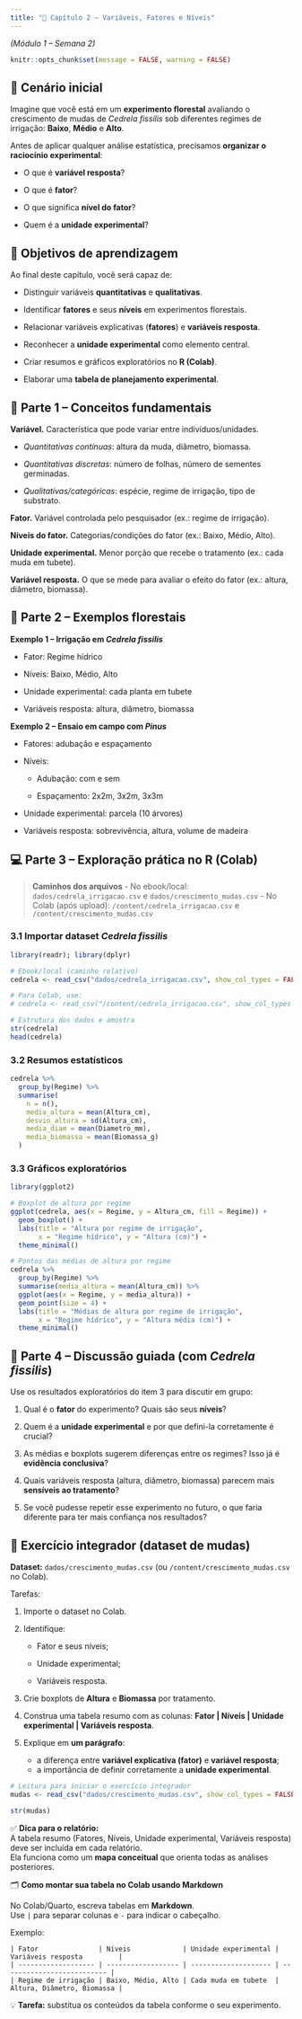```yaml
---
title: "📖 Capítulo 2 – Variáveis, Fatores e Níveis"
---
```


*(Módulo 1 – Semana 2)*

```r
knitr::opts_chunk$set(message = FALSE, warning = FALSE)
```

## 🌱 Cenário inicial

Imagine que você está em um **experimento florestal** avaliando o crescimento de mudas de *Cedrela fissilis* sob diferentes regimes de irrigação: **Baixo**, **Médio** e **Alto**.

Antes de aplicar qualquer análise estatística, precisamos **organizar o raciocínio experimental**:

- O que é **variável resposta**?

- O que é **fator**?

- O que significa **nível do fator**?

- Quem é a **unidade experimental**?

## 🎯 Objetivos de aprendizagem

Ao final deste capítulo, você será capaz de:

- Distinguir variáveis **quantitativas** e **qualitativas**.

- Identificar **fatores** e seus **níveis** em experimentos florestais.

- Relacionar variáveis explicativas (**fatores**) e **variáveis resposta**.

- Reconhecer a **unidade experimental** como elemento central.

- Criar resumos e gráficos exploratórios no **R (Colab)**.

- Elaborar uma **tabela de planejamento experimental**.

## 🌳 Parte 1 – Conceitos fundamentais

**Variável.** Característica que pode variar entre indivíduos/unidades.

- *Quantitativas contínuas*: altura da muda, diâmetro, biomassa.

- *Quantitativas discretas*: número de folhas, número de sementes germinadas.

- *Qualitativas/categóricas*: espécie, regime de irrigação, tipo de substrato.

**Fator.** Variável controlada pelo pesquisador (ex.: regime de irrigação).

**Níveis do fator.** Categorias/condições do fator (ex.: Baixo, Médio, Alto).

**Unidade experimental.** Menor porção que recebe o tratamento (ex.: cada muda em tubete).

**Variável resposta.** O que se mede para avaliar o efeito do fator (ex.: altura, diâmetro, biomassa).

## 🌳 Parte 2 – Exemplos florestais

**Exemplo 1 – Irrigação em *Cedrela fissilis***

- Fator: Regime hídrico

- Níveis: Baixo, Médio, Alto

- Unidade experimental: cada planta em tubete

- Variáveis resposta: altura, diâmetro, biomassa

**Exemplo 2 – Ensaio em campo com *Pinus***

- Fatores: adubação e espaçamento

- Níveis:

  - Adubação: com e sem
  
  - Espaçamento: 2x2m, 3x2m, 3x3m
  
- Unidade experimental: parcela (10 árvores)

- Variáveis resposta: sobrevivência, altura, volume de madeira

## 💻 Parte 3 – Exploração prática no R (Colab)

> **Caminhos dos arquivos**
> - No ebook/local: `dados/cedrela_irrigacao.csv` e `dados/crescimento_mudas.csv`
> - No Colab (após upload): `/content/cedrela_irrigacao.csv` e `/content/crescimento_mudas.csv`

### 3.1 Importar dataset *Cedrela fissilis*

```r
library(readr); library(dplyr)

# Ebook/local (caminho relativo)
cedrela <- read_csv("dados/cedrela_irrigacao.csv", show_col_types = FALSE)

# Para Colab, use:
# cedrela <- read_csv("/content/cedrela_irrigacao.csv", show_col_types = FALSE)

# Estrutura dos dados e amostra
str(cedrela)
head(cedrela)
```

### 3.2 Resumos estatísticos

```r
cedrela %>%
  group_by(Regime) %>%
  summarise(
    n = n(),
    media_altura = mean(Altura_cm),
    desvio_altura = sd(Altura_cm),
    media_diam = mean(Diametro_mm),
    media_biomassa = mean(Biomassa_g)
  )
```

### 3.3 Gráficos exploratórios
```r
library(ggplot2)

# Boxplot de altura por regime
ggplot(cedrela, aes(x = Regime, y = Altura_cm, fill = Regime)) +
  geom_boxplot() +
  labs(title = "Altura por regime de irrigação",
       x = "Regime hídrico", y = "Altura (cm)") +
  theme_minimal()

# Pontos das médias de altura por regime
cedrela %>%
  group_by(Regime) %>%
  summarise(media_altura = mean(Altura_cm)) %>%
  ggplot(aes(x = Regime, y = media_altura)) +
  geom_point(size = 4) +
  labs(title = "Médias de altura por regime de irrigação",
       x = "Regime hídrico", y = "Altura média (cm)") +
  theme_minimal()
```

## 🤔 Parte 4 – Discussão guiada (com *Cedrela fissilis*)

Use os resultados exploratórios do item 3 para discutir em grupo:

1. Qual é o **fator** do experimento? Quais são seus **níveis**?

2. Quem é a **unidade experimental** e por que defini-la corretamente é crucial?

3. As médias e boxplots sugerem diferenças entre os regimes? Isso já é **evidência conclusiva**?

4. Quais variáveis resposta (altura, diâmetro, biomassa) parecem mais **sensíveis ao tratamento**?

5. Se você pudesse repetir esse experimento no futuro, o que faria diferente para ter mais confiança nos resultados?

## 📝 Exercício integrador (dataset de mudas)

**Dataset:** `dados/crescimento_mudas.csv` (ou `/content/crescimento_mudas.csv` no Colab).

Tarefas:

1. Importe o dataset no Colab.

2. Identifique:

   - Fator e seus níveis;
   
   - Unidade experimental;
   
   - Variáveis resposta.
   
3. Crie boxplots de **Altura** e **Biomassa** por tratamento.

4. Construa uma tabela resumo com as colunas: **Fator | Níveis | Unidade experimental | Variáveis resposta**.

5. Explique em **um parágrafo**:
   - a diferença entre **variável explicativa (fator)** e **variável resposta**;
   - a importância de definir corretamente a **unidade experimental**.

```r
# Leitura para iniciar o exercício integrador
mudas <- read_csv("dados/crescimento_mudas.csv", show_col_types = FALSE)

str(mudas)
```


::: {.callout-tip}
✅ **Dica para o relatório:**  
A tabela resumo (Fatores, Níveis, Unidade experimental, Variáveis resposta) deve ser incluída em cada relatório.  
Ela funciona como um **mapa conceitual** que orienta todas as análises posteriores.

🗂️ **Como montar sua tabela no Colab usando Markdown**

No Colab/Quarto, escreva tabelas em **Markdown**.  
Use `|` para separar colunas e `-` para indicar o cabeçalho.  

Exemplo:

```
| Fator               | Níveis             | Unidade experimental | Variáveis resposta         |
| ------------------- | ------------------ | -------------------- | -------------------------- |
| Regime de irrigação | Baixo, Médio, Alto | Cada muda em tubete  | Altura, Diâmetro, Biomassa |
```

💡 **Tarefa:** substitua os conteúdos da tabela conforme o seu experimento.
:::
